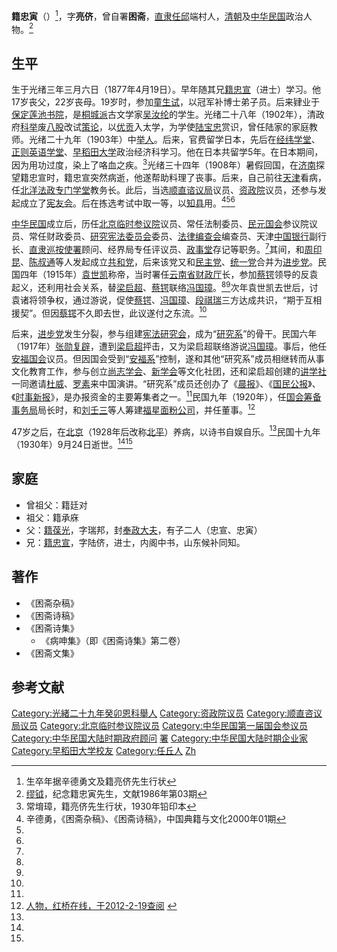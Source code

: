 {{Infobox Officeholder
|姓名=籍忠寅
|圖像=File:籍忠寅.jpg
|圖像大小=200px
|圖像說明=  
| 字       = 
| 號       = 
| 別名     = 
| 出生名   = 
| 出生日期 = 
| 出生地點 = 
| 逝世日期 = 
| 逝世地點 = 
| 死因     = 
| 墓地     = 
| 墓地座標 = 
| 籍貫     = 
| 國籍     = 
| 公民權   = 
| 政黨     = 
| 其他政黨 = 
| 身高     = 
| 配偶     = 
| 伴侶     = 
| 兒女     = 
| 父母     = 
| 親屬     = 
| 居住地   = 
| 學歷     = 
| 母校     = 
| 職業     = 
| 專業     = 
| 知名原因 = 
| 著作     = 
| 宗教信仰 = 
| 獲獎     = 
| 簽名     = 
| 腳註     = 
}}
'''籍忠寅'''（{{bd|1877年|4月19日|1930年|9月24日}}）<ref>生卒年据辛德勇文及籍亮侪先生行状</ref>，字'''亮侪'''，曾自署'''困斋'''，[[直隶|直隶]][[任邱|任邱]]端村人，[[清朝|清朝]]及[[中华民国|中华民国]]政治人物。<ref name=jn>[[缪钺|缪钺]]，纪念籍忠寅先生，文献1986年第03期</ref> 

==生平==
生于光绪三年三月六日（1877年4月19日）。早年随其兄[[籍忠宣|籍忠宣]]（进士）学习。他17岁丧父，22岁丧母。19岁时，参加[[童生试|童生试]]，以冠军补博士弟子员。后来肄业于[[保定|保定]][[莲池书院|莲池书院]]，是[[桐城派|桐城派]]古文学家[[吴汝纶|吴汝纶]]的学生。光绪二十八年（1902年），清政府[[科举|科举]]废[[八股|八股]]改试[[策论|策论]]，以[[优贡|优贡]]入太学，为学使[[陆宝忠|陆宝忠]]赏识，曾任陆家的家庭教师。光绪二十九年（1903年）中[[举人|举人]]。后来，官费留学日本，先后在[[经纬学堂|经纬学堂]]、[[正则英语学堂|正则英语学堂]]、[[早稻田大学|早稻田大学]]政治经济科学习。他在日本共留学5年。在日本期间，因为用功过度，染上了咯血之疾。<ref name=cyz>常堉璋，籍亮侪先生行状，1930年铅印本</ref>光绪三十四年（1908年）暑假回国，在[[济南|济南]]探望籍忠宣时，籍忠宣突然病逝，他遂帮助料理了丧事。后来，自己前往[[天津|天津]]看病，任[[北洋法政专门学堂|北洋法政专门学堂]]教务长。此后，当选[[顺直谘议局|顺直谘议局]]议员、[[资政院|资政院]]议员，还参与发起成立了[[宪友会|宪友会]]。后在拣选考试中取一等，以[[知县|知县]]用。<ref name=xdy>辛德勇，《困斋杂稿》、《困斋诗稿》，中国典籍与文化2000年01期</ref><ref name=cyz/><ref name=hq/>

[[中华民国|中华民国]]成立后，历任[[北京临时参议院|北京临时参议院]]议员、常任法制委员、[[民元国会|民元国会]]参议院议员、常任财政委员、[[研究宪法委员会|研究宪法委员会]]委员、[[法律编查会|法律编查会]]编查员、天津[[中国银行|中国银行]]副行长、[[直隶巡按使署|直隶巡按使署]]顾问、经界局专任评议员、[[政事堂|政事堂]]存记等职务。<ref name=hq/>其间，和[[周印昆|周印昆]]、[[陈叔通|陈叔通]]等人发起成立[[共和党_(中国)|共和党]]，后来该党又和[[民主党_(1912年中华民国)|民主党]]、[[统一党_(中国)|统一党]]合并为[[进步党_(中国)|进步党]]。民国四年（1915年）[[袁世凯|袁世凯]]称帝，当时署任[[云南省财政厅|云南省财政厅]]长，参加[[蔡锷|蔡锷]]领导的反袁起义，还利用社会关系，替[[梁启超|梁启超]]、[[蔡锷|蔡锷]]联络[[冯国璋|冯国璋]]。<ref name=jn/><ref name=xdy/>次年袁世凯去世后，讨袁诸将领争权，通过游说，促使[[蔡锷|蔡锷]]、[[冯国璋|冯国璋]]、[[段祺瑞|段祺瑞]]三方达成共识，“期于互相援契”。但因[[蔡锷|蔡锷]]不久即去世，此议遂付之东流。<ref name=xdy/>

后来，[[进步党_(中国)|进步党]]发生分裂，参与组建[[宪法研究会|宪法研究会]]，成为“[[研究系|研究系]]”的骨干。民国六年（1917年）[[张勋复辟|张勋复辟]]，遭到[[梁启超|梁启超]]抨击，又为梁启超联络游说[[冯国璋|冯国璋]]。事后，他任[[安福国会|安福国会]]议员。但因国会受到“[[安福系|安福系]]”控制，遂和其他“研究系”成员相继转而从事文化教育工作，参与创立[[尚志学会|尚志学会]]、[[新学会|新学会]]等文化社团，还和梁启超创建的[[讲学社|讲学社]]一同邀请[[约翰·杜威|杜威]]、[[伯特兰·罗素|罗素]]来中国演讲。“研究系”成员还创办了《[[晨报_(北京)|晨报]]》、《[[国民公报|国民公报]]》、《[[时事新报|时事新报]]》，是办报资金的主要筹集者之一。<ref name=xdy/>民国九年（1920年），任[[国会筹备事务局|国会筹备事务局]]局长时，和[[刘壬三|刘壬三]]等人筹建[[福星面粉公司|福星面粉公司]]，并任董事。<ref name=hq>[http://www.hqenorth.com/hqgl/rw/ 人物，红桥在线，于2012-2-19查阅] {{webarchive|url=https://web.archive.org/web/20081121134023/http://www.hqenorth.com/hqgl/rw/ |date=2008-11-21 }}</ref>

47岁之后，在[[北京|北京]]（1928年后改称[[北平|北平]]）养病，以诗书自娱自乐。<ref name=jn/>民国十九年（1930年）9月24日逝世。<ref name=jn/><ref name=cyz/>

==家庭==
*曾祖父：籍廷对
*祖父：籍承庥
*父：[[籍葆光|籍葆光]]，字瑞邦，封[[奉政大夫|奉政大夫]]，有子二人（忠宣、忠寅）
*兄：[[籍忠宣|籍忠宣]]，字陆侪，进士，内阁中书，山东候补同知。

==著作==
*《困斋杂稿》
*《困斋诗稿》
*《困斋诗集》
**《病呻集》（即《困斋诗集》第二卷）
*《困斋文集》

==参考文献==
{{reflist}}
{{中国近现代文学}}
{{資政院議員}}
{{中華民國第二屆國會眾議院議員}}
[[Category:光緒二十九年癸卯恩科舉人|Category:光緒二十九年癸卯恩科舉人]]
[[Category:资政院议员|Category:资政院议员]]
[[Category:顺直咨议局议员|Category:顺直咨议局议员]]
[[Category:北京临时参议院议员|Category:北京临时参议院议员]]
[[Category:中华民国第一届国会参议员|Category:中华民国第一届国会参议员]]
[[Category:中华民国大陆时期政府顾问|Category:中华民国大陆时期政府顾问]]
[[Category:中华民国云南省财政厅厅长|署]]
[[Category:中华民国大陆时期企业家|Category:中华民国大陆时期企业家]]
[[Category:早稻田大学校友|Category:早稻田大学校友]]
[[Category:任丘人|Category:任丘人]]
[[Category:籍姓|Zh]]